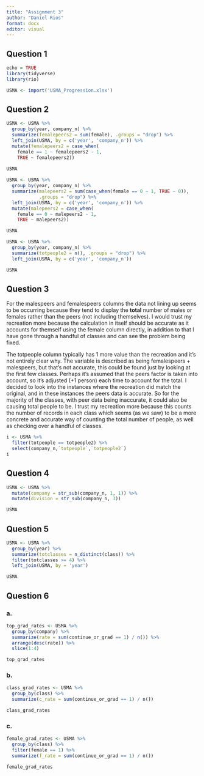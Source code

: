 ```yaml
---
title: "Assignment 3"
author: "Daniel Rios"
format: docx
editor: visual
---
```


## Question 1

```r
echo = TRUE
library(tidyverse)
library(rio)

USMA <- import('USMA_Progression.xlsx')
```

## Question 2

```r
USMA <- USMA %>%
  group_by(year, company_n) %>% 
  summarize(femalepeers2 = sum(female), .groups = "drop") %>%
  left_join(USMA, by = c('year', 'company_n')) %>%
  mutate(femalepeers2 = case_when(
    female == 1 ~ femalepeers2 - 1,
    TRUE ~ femalepeers2))
  
USMA
```

```r
USMA <- USMA %>%
  group_by(year, company_n) %>% 
  summarize(malepeers2 = sum(case_when(female == 0 ~ 1, TRUE ~ 0)),
            .groups = "drop") %>%
  left_join(USMA, by = c('year', 'company_n')) %>%
  mutate(malepeers2 = case_when(
    female == 0 ~ malepeers2 - 1,
    TRUE ~ malepeers2))

USMA
```

```r
USMA <- USMA %>% 
  group_by(year, company_n) %>%
  summarize(totpeople2 = n(), .groups = "drop") %>%
  left_join(USMA, by = c('year', 'company_n'))

USMA
```

## Question 3

For the malespeers and femalespeers columns the data not lining up seems to be occurring because they tend to display the **total** number of males or females rather than the peers (not including themselves). I would trust my recreation more because the calculation in itself should be accurate as it accounts for themself using the female column directly, in addition to that I have gone through a handful of classes and can see the problem being fixed.

The totpeople column typically has 1 more value than the recreation and it's not entirely clear why. The variable is described as being femalespeers + malespeers, but that's not accurate, this could be found just by looking at the first few classes. Perhaps it's assumed that the peers factor is taken into account, so it's adjusted (+1 person) each time to account for the total. I decided to look into the instances where the recreation did match the original, and in these instances the peers data is accurate. So for the majority of the classes, with peer data being inaccurate, it could also be causing total people to be. I trust my recreation more because this counts the number of records in each class which seems (as we saw) to be a more concrete and accurate way of counting the total number of people, as well as checking over a handful of classes.

```r
i <- USMA %>%
  filter(totpeople == totpeople2) %>%
  select(company_n,`totpeople`,`totpeople2`)
i
```

## Question 4

```r
USMA <- USMA %>%
  mutate(company = str_sub(company_n, 1, 1)) %>%
  mutate(division = str_sub(company_n, 3)) 

USMA
```

## Question 5

```r
USMA <- USMA %>%
  group_by(year) %>%
  summarize(totclasses = n_distinct(class)) %>%
  filter(totclasses >= 4) %>%
  left_join(USMA, by = 'year')

USMA
```

## Question 6

### a.

```r
top_grad_rates <- USMA %>%
  group_by(company) %>%
  summarize(rate = sum(continue_or_grad == 1) / n()) %>%
  arrange(desc(rate)) %>%
  slice(1:4)

top_grad_rates
```

### b.

```r
class_grad_rates <- USMA %>%
  group_by(class) %>%
  summarize(c_rate = sum(continue_or_grad == 1) / n())

class_grad_rates
```

### c.

```r
female_grad_rates <- USMA %>%
  group_by(class) %>%
  filter(female == 1) %>%
  summarize(f_rate = sum(continue_or_grad == 1) / n())

female_grad_rates
```
